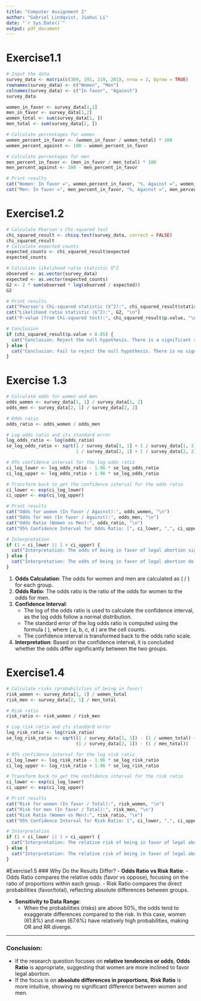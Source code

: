 ```yaml
---
title: "Computer Assignment 1"
author: "Gabriel Lindqvist, Jiahui Li"
date: "`r Sys.Date()`"
output: pdf_document
---
```

# Exercise1.1
```r
# Input the data
survey_data <- matrix(c(309, 191, 319, 281), nrow = 2, byrow = TRUE)
rownames(survey_data) <- c("Women", "Men")
colnames(survey_data) <- c("In favor", "Against")
survey_data

women_in_favor <- survey_data[1,1]
men_in_favor <- survey_data[1,2]
women_total <- sum(survey_data[1, ])
men_total <- sum(survey_data[2, ])

# Calculate percentages for women
women_percent_in_favor <- (women_in_favor / women_total) * 100
women_percent_against <- 100 - women_percent_in_favor

# Calculate percentages for men
men_percent_in_favor <- (men_in_favor / men_total) * 100
men_percent_against <- 100 - men_percent_in_favor

# Print results
cat("Women: In favor =", women_percent_in_favor, "%, Against =", women_percent_against, "%\n")
cat("Men: In favor =", men_percent_in_favor, "%, Against =", men_percent_against, "%\n")

```
# Exercise1.2
```r
# Calculate Pearson's Chi-squared test
chi_squared_result <- chisq.test(survey_data, correct = FALSE)
chi_squared_result
# Calculate expected counts
expected_counts <- chi_squared_result$expected
expected_counts

# Calculate likelihood ratio statistic G^2
observed <- as.vector(survey_data)
expected <- as.vector(expected_counts)
G2 <- 2 * sum(observed * log(observed / expected))
G2

# Print results
cat("Pearson's Chi-squared statistic (X^2):", chi_squared_result$statistic, "\n")
cat("Likelihood ratio statistic (G^2):", G2, "\n")
cat("P-value (from Chi-squared test):", chi_squared_result$p.value, "\n")

# Conclusion
if (chi_squared_result$p.value < 0.05) {
  cat("Conclusion: Reject the null hypothesis. There is a significant association between gender and opinion on legal abortion.\n")
} else {
  cat("Conclusion: Fail to reject the null hypothesis. There is no significant association between gender and opinion on legal abortion.\n")
}

```
# Exercise 1.3
```r
# Calculate odds for women and men
odds_women <- survey_data[1, 1] / survey_data[1, 2]
odds_men <- survey_data[2, 1] / survey_data[2, 2]

# Odds ratio
odds_ratio <- odds_women / odds_men

# Log odds ratio and its standard error
log_odds_ratio <- log(odds_ratio)
se_log_odds_ratio <- sqrt(1 / survey_data[1, 1] + 1 / survey_data[1, 2] +
                          1 / survey_data[2, 1] + 1 / survey_data[2, 2])

# 95% confidence interval for the log odds ratio
ci_log_lower <- log_odds_ratio - 1.96 * se_log_odds_ratio
ci_log_upper <- log_odds_ratio + 1.96 * se_log_odds_ratio

# Transform back to get the confidence interval for the odds ratio
ci_lower <- exp(ci_log_lower)
ci_upper <- exp(ci_log_upper)

# Print results
cat("Odds for women (In favor / Against):", odds_women, "\n")
cat("Odds for men (In favor / Against):", odds_men, "\n")
cat("Odds Ratio (Women vs Men):", odds_ratio, "\n")
cat("95% Confidence Interval for Odds Ratio: [", ci_lower, ",", ci_upper, "]\n")

# Interpretation
if (1 < ci_lower || 1 > ci_upper) {
  cat("Interpretation: The odds of being in favor of legal abortion significantly differ between women and men.\n")
} else {
  cat("Interpretation: The odds of being in favor of legal abortion do not significantly differ between women and men.\n")
}
```

1. **Odds Calculation**: The odds for women and men are calculated as \( \text{In favor} / \text{Against} \) for each group.
2. **Odds Ratio**: The odds ratio is the ratio of the odds for women to the odds for men.
3. **Confidence Interval**: 
   - The log of the odds ratio is used to calculate the confidence interval, as the log odds follow a normal distribution.
   - The standard error of the log odds ratio is computed using the formula \( \sqrt{1/a + 1/b + 1/c + 1/d} \), where \( a, b, c, d \) are the cell counts.
   - The confidence interval is transformed back to the odds ratio scale.
4. **Interpretation**: Based on the confidence interval, it is concluded whether the odds differ significantly between the two groups.

# Exercise1.4
```r
# Calculate risks (probabilities of being in favor)
risk_women <- survey_data[1, 1] / women_total
risk_men <- survey_data[2, 1] / men_total

# Risk ratio
risk_ratio <- risk_women / risk_men

# Log risk ratio and its standard error
log_risk_ratio <- log(risk_ratio)
se_log_risk_ratio <- sqrt((1 / survey_data[1, 1]) - (1 / women_total) +
                          (1 / survey_data[2, 1]) - (1 / men_total))

# 95% confidence interval for the log risk ratio
ci_log_lower <- log_risk_ratio - 1.96 * se_log_risk_ratio
ci_log_upper <- log_risk_ratio + 1.96 * se_log_risk_ratio

# Transform back to get the confidence interval for the risk ratio
ci_lower <- exp(ci_log_lower)
ci_upper <- exp(ci_log_upper)

# Print results
cat("Risk for women (In favor / Total):", risk_women, "\n")
cat("Risk for men (In favor / Total):", risk_men, "\n")
cat("Risk Ratio (Women vs Men):", risk_ratio, "\n")
cat("95% Confidence Interval for Risk Ratio: [", ci_lower, ",", ci_upper, "]\n")

# Interpretation
if (1 < ci_lower || 1 > ci_upper) {
  cat("Interpretation: The relative risk of being in favor of legal abortion significantly differs between women and men.\n")
} else {
  cat("Interpretation: The relative risk of being in favor of legal abortion does not significantly differ between women and men.\n")
}
```
#Exercise1.5
### Why Do the Results Differ?
- **Odds Ratio vs Risk Ratio**:
  - Odds Ratio compares the relative odds (favor vs oppose), focusing on the ratio of proportions within each group.
  - Risk Ratio compares the direct probabilities (favor/total), reflecting absolute differences between groups.

- **Sensitivity to Data Range**:
  - When the probabilities (risks) are above 50%, the odds tend to exaggerate differences compared to the risk. In this case, women (61.8%) and men (67.6%) have relatively high probabilities, making OR and RR diverge.

---
### Conclusion:
- If the research question focuses on **relative tendencies or odds**, **Odds Ratio** is appropriate, suggesting that women are more inclined to favor legal abortion.
- If the focus is on **absolute differences in proportions**, **Risk Ratio** is more intuitive, showing no significant difference between women and men.
